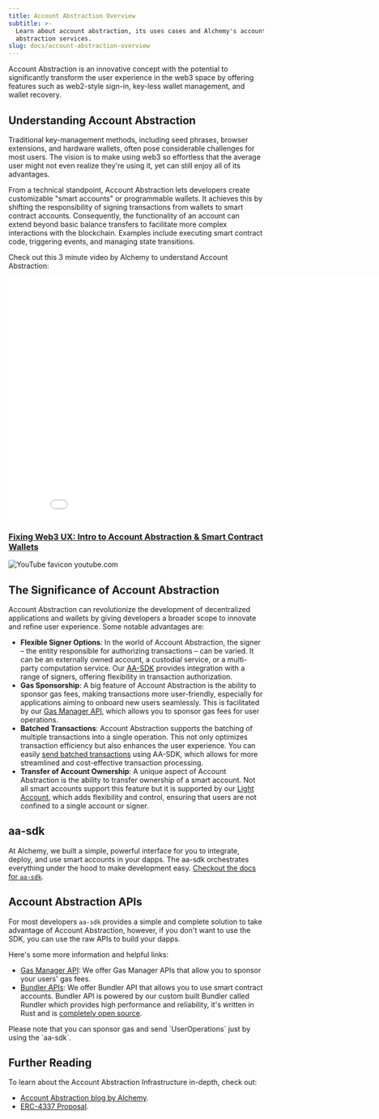 ```yaml
---
title: Account Abstraction Overview
subtitle: >-
  Learn about account abstraction, its uses cases and Alchemy's account
  abstraction services.
slug: docs/account-abstraction-overview
---
```



Account Abstraction is an innovative concept with the potential to significantly transform the user experience in the web3 space by offering features such as web2-style sign-in, key-less wallet management, and wallet recovery.

## Understanding Account Abstraction

Traditional key-management methods, including seed phrases, browser extensions, and hardware wallets, often pose considerable challenges for most users. The vision is to make using web3 so effortless that the average user might not even realize they're using it, yet can still enjoy all of its advantages.

From a technical standpoint, Account Abstraction lets developers create customizable "smart accounts" or programmable wallets. It achieves this by shifting the responsibility of signing transactions from wallets to smart contract accounts. Consequently, the functionality of an account can extend beyond basic balance transfers to facilitate more complex interactions with the blockchain. Examples include executing smart contract code, triggering events, and managing state transitions.

Check out this 3 minute video by Alchemy to understand Account Abstraction:

<div class="video-embed-container">
  <iframe
    class="embedly-embed"
    src="//cdn.embedly.com/widgets/media.html?src=https%3A%2F%2Fwww.youtube.com%2Fembed%2FFctCx7TMRNc%3Ffeature%3Doembed&display_name=YouTube&url=https%3A%2F%2Fwww.youtube.com%2Fwatch%3Fv%3DFctCx7TMRNc&image=https%3A%2F%2Fi.ytimg.com%2Fvi%2FFctCx7TMRNc%2Fhqdefault.jpg&key=7788cb384c9f4d5dbbdbeffd9fe4b92f&type=text%2Fhtml&schema=youtube"
    width="854"
    height="480"
    scrolling="no"
    title="Fixing Web3 UX: Intro to Account Abstraction & Smart Contract Wallets"
    frameborder="0"
    allow="autoplay; fullscreen"
    allowfullscreen="true">
  </iframe>
  <div class="video-info">
    <h3 class="video-title">
      <a href="https://www.youtube.com/watch?v=FctCx7TMRNc" target="_blank">
        Fixing Web3 UX: Intro to Account Abstraction & Smart Contract Wallets
      </a>
    </h3>
    <div class="video-source">
      <img src="https://www.youtube.com/s/desktop/5f84c3cd/img/favicon.ico" class="source-favicon" alt="YouTube favicon"/>
      <span class="source-domain">youtube.com</span>
    </div>
  </div>
</div>

## The Significance of Account Abstraction

Account Abstraction can revolutionize the development of decentralized applications and wallets by giving developers a broader scope to innovate and refine user experience. Some notable advantages are:

* **Flexible Signer Options**: In the world of Account Abstraction, the signer – the entity responsible for authorizing transactions – can be varied. It can be an externally owned account, a custodial service, or a multi-party computation service. Our [AA-SDK](https://accountkit.alchemy.com/overview/getting-started.html) provides integration with a range of signers, offering flexibility in transaction authorization.
* **Gas Sponsorship**: A big feature of Account Abstraction is the ability to sponsor gas fees, making transactions more user-friendly, especially for applications aiming to onboard new users seamlessly. This is facilitated by our [Gas Manager API](/docs/gas-manager-services), which allows you to sponsor gas fees for user operations.
* **Batched Transactions**: Account Abstraction supports the batching of multiple transactions into a single operation. This not only optimizes transaction efficiency but also enhances the user experience. You can easily [send batched transactions](https://accountkit.alchemy.com/tutorials/batching-transactions.html) using AA-SDK, which allows for more streamlined and cost-effective transaction processing.
* **Transfer of Account Ownership**: A unique aspect of Account Abstraction is the ability to transfer ownership of a smart account. Not all smart accounts support this feature but it is supported by our [Light Account](https://accountkit.alchemy.com/smart-accounts/accounts/guides/light-account.html), which adds flexibility and control, ensuring that users are not confined to a single account or signer.

## aa-sdk

At Alchemy, we built a simple, powerful interface for you to integrate, deploy, and use smart accounts in your dapps. The aa-sdk orchestrates everything under the hood to make development easy. [Checkout the docs for `aa-sdk`](https://accountkit.alchemy.com/overview/getting-started.html).

## Account Abstraction APIs

For most developers `aa-sdk` provides a simple and complete solution to take advantage of Account Abstraction, however, if you don't want to use the SDK, you can use the raw APIs to build your dapps.

Here's some more information and helpful links:

* [Gas Manager API](/docs/gas-manager-services): We offer Gas Manager APIs that allow you to sponsor your users' gas fees.
* [Bundler APIs](/docs/bundler-services): We offer Bundler API that allows you to use smart contract accounts. Bundler API is powered by our custom built Bundler called Rundler which provides high performance and reliability, it's written in Rust and is [completely open source](https://github.com/alchemyplatform/rundler).

<Info>
  Please note that you can sponsor gas and send `UserOperations` just by using the `aa-sdk`.
</Info>

## Further Reading

To learn about the Account Abstraction Infrastructure in-depth, check out:

* [Account Abstraction blog by Alchemy](https://www.alchemy.com/blog/account-abstraction).
* [ERC-4337 Proposal](https://eips.ethereum.org/EIPS/eip-4337).
